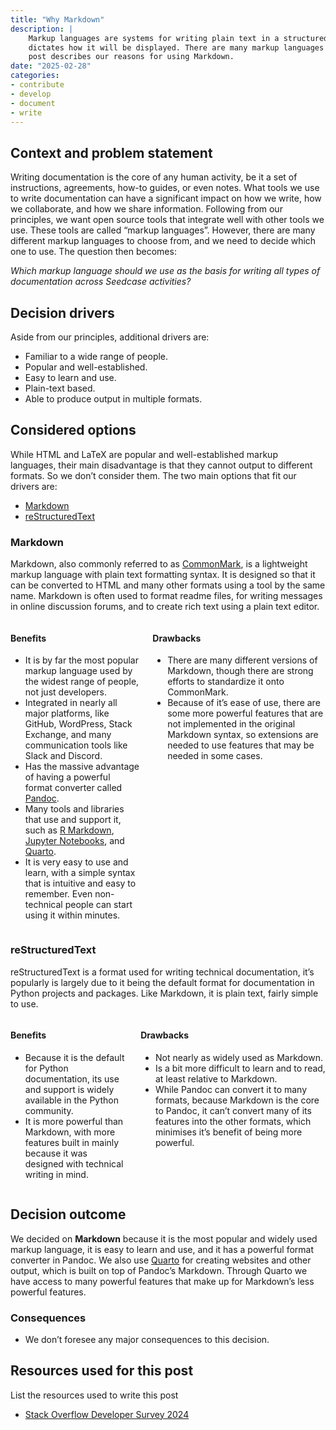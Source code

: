 ```yaml
---
title: "Why Markdown"
description: |
    Markup languages are systems for writing plain text in a structured way that
    dictates how it will be displayed. There are many markup languages and this
    post describes our reasons for using Markdown.
date: "2025-02-28"
categories:
- contribute
- develop
- document
- write
---
```


## Context and problem statement

Writing documentation is the core of any human activity, be it a set of
instructions, agreements, how-to guides, or even notes. What tools we
use to write documentation can have a significant impact on how we
write, how we collaborate, and how we share information. Following from
our principles, we want open source tools that integrate well with other
tools we use. These tools are called "markup languages". However, there
are many different markup languages to choose from, and we need to
decide which one to use. The question then becomes:

*Which markup language should we use as the basis for writing all types
of documentation across Seedcase activities?*

## Decision drivers

Aside from our principles, additional drivers are:

-   Familiar to a wide range of people.
-   Popular and well-established.
-   Easy to learn and use.
-   Plain-text based.
-   Able to produce output in multiple formats.

## Considered options

While HTML and LaTeX are popular and well-established markup languages,
their main disadvantage is that they cannot output to different formats.
So we don't consider them. The two main options that fit our drivers
are:

-   [Markdown](https://en.wikipedia.org/wiki/Markdown)
-   [reStructuredText](https://en.wikipedia.org/wiki/ReStructuredText)

### Markdown

Markdown, also commonly referred to as
[CommonMark](https://commonmark.org/), is a lightweight markup language
with plain text formatting syntax. It is designed so that it can be
converted to HTML and many other formats using a tool by the same name.
Markdown is often used to format readme files, for writing messages in
online discussion forums, and to create rich text using a plain text
editor.

::::: columns
::: column
#### Benefits

-   It is by far the most popular markup language used by the widest
    range of people, not just developers.
-   Integrated in nearly all major platforms, like GitHub, WordPress,
    Stack Exchange, and many communication tools like Slack and Discord.
-   Has the massive advantage of having a powerful format converter
    called [Pandoc](https://pandoc.org/).
-   Many tools and libraries that use and support it, such as [R
    Markdown](https://rmarkdown.rstudio.com/), [Jupyter
    Notebooks](https://jupyter.org/), and [Quarto](https://quarto.org/).
-   It is very easy to use and learn, with a simple syntax that is
    intuitive and easy to remember. Even non-technical people can start
    using it within minutes.
:::

::: column
#### Drawbacks

-   There are many different versions of Markdown, though there are
    strong efforts to standardize it onto CommonMark.
-   Because of it's ease of use, there are some more powerful features
    that are not implemented in the original Markdown syntax, so
    extensions are needed to use features that may be needed in some
    cases.
:::
:::::

### reStructuredText

reStructuredText is a format used for writing technical documentation,
it's popularly is largely due to it being the default format for
documentation in Python projects and packages. Like Markdown, it is
plain text, fairly simple to use.

::::: columns
::: column
#### Benefits

-   Because it is the default for Python documentation, its use and
    support is widely available in the Python community.
-   It is more powerful than Markdown, with more features built in
    mainly because it was designed with technical writing in mind.
:::

::: column
#### Drawbacks

-   Not nearly as widely used as Markdown.
-   Is a bit more difficult to learn and to read, at least relative to
    Markdown.
-   While Pandoc can convert it to many formats, because Markdown is the
    core to Pandoc, it can't convert many of its features into the other
    formats, which minimises it's benefit of being more powerful.
:::
:::::

## Decision outcome

We decided on **Markdown** because it is the most popular and widely
used markup language, it is easy to learn and use, and it has a powerful
format converter in Pandoc. We also use [Quarto](/why-quarto/index.qmd)
for creating websites and other output, which is built on top of
Pandoc's Markdown. Through Quarto we have access to many powerful
features that make up for Markdown's less powerful features.

### Consequences

-   We don't foresee any major consequences to this decision.

## Resources used for this post

::: content-hidden
List the resources used to write this post
:::

-   [Stack Overflow Developer Survey
    2024](https://survey.stackoverflow.co/2024/technology#2-programming-scripting-and-markup-languages)
